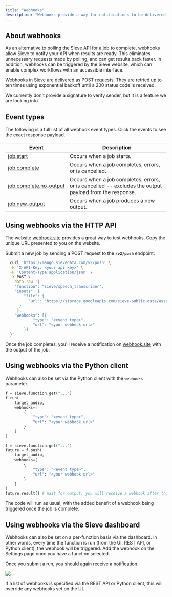 ```yaml
---
title: "Webhooks"
description: "Webhooks provide a way for notifications to be delivered to an external web server when a Sieve job completes."
---
```


## **About webhooks**

As an alternative to polling the Sieve API for a job to complete, webhooks allow Sieve to notify your API when results are ready. This eliminates unnecessary requests made by polling, and can get results back faster. In addition, webhooks can be triggered by the Sieve website, which can enable complex workflows with an accessible interface.

Webhooks in Sieve are delivered as POST requests. They are retried up to ten times using exponential backoff until a 200 status code is received.

We currently don't provide a signature to verify sender, but it is a feature we are looking into.

## **Event types**

The following is a full list of all webhook event types. Click the events to see the exact response payload.

| Event                                                                             | Description                                                                   |
|-----------------------------------------------------------------------------------|-------------------------------------------------------------------------------|
| [job.start](/reference-v2/api/models/job_start_webhook)                           | Occurs when a job starts.                                                     |
| [job.complete](/reference-v2/api/models/job_complete_webhook)                     | Occurs when a job completes, errors, or is cancelled.                                        |
| [job.complete.no_output](/reference-v2/api/models/job_complete_no_output_webhook) | Occurs when a job completes, errors, or is cancelled -- excludes the output payload from the response. |
| [job.new_output](/reference-v2/api/models/job_new_output_webhook)                 | Occurs when a job produces a new output.                                      |

## **Using webhooks via the HTTP API**

The website [webhook.site](https://webhook.site/) provides a great way to test webhooks. Copy the unique URL presented to you on the website.

Submit a new job by sending a POST request to the **`/v2/push`** endpoint:

```bash
  curl 'https://mango.sievedata.com/v2/push' \
  -H 'X-API-Key: <your api key>' \
  -H 'Content-Type:application/json' \
  -X POST \
  --data-raw '{
    "function": "sieve/speech_transcriber",
    "inputs": {
        "file": {
          "url": "https://storage.googleapis.com/sieve-public-data/assets/dub.m4a"
      }
     },
    "webhooks": [{
            "type": "<event type>",
            "url": "<your webhook url>"
        }]
  }'
```

Once the job completes, you'll receive a notification on [webhook.site](https://webhook.site/) with the output of the job.

## **Using webhooks via the Python client**

Webhooks can also be set via the Python client with the `webhooks` parameter.

```python
f = sieve.function.get("...")
f.run(
    target_audio,
    webhooks=[
        {
            "type": "<event type>",
            "url": "<your webhook url>"
        }
    ]
)
```

```python
f = sieve.function.get("...")
future = f.push(
    target_audio,
    webhooks=[
        {
            "type": "<event type>",
            "url": "<your webhook url>"
        }
    ]
)
future.result() # Wait for output, you will receive a webhook after this line completes.
```

The code will run as usual, with the added benefit of a webhook being triggered once the job is complete.

## **Using webhooks via the Sieve dashboard**

Webhooks can also be set on a per-function basis via the dashboard. In other words, every time the function is run (from the UI, REST API, or Python client), the webhook will be triggered. Add the webhook on the Settings page once you have a function selected.

Once you submit a run, you should again receive a notification.

![](https://storage.googleapis.com/sieve-public-data/assets/webhooks.png)

 <Warning>If a list of webhooks is specified via the REST API or Python client, this will override any webhooks set on the UI.</Warning>
